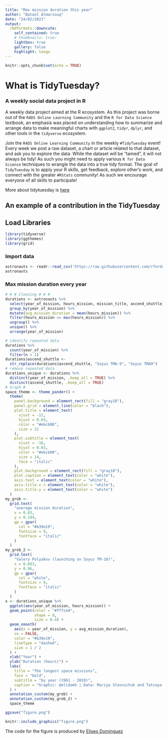 ```yaml
---
title: "Max mission duration this year"
author: "Batool Almarzouq"
date: "24/02/2021"
output: 
  rmdformats::downcute:
    self_contained: true
    # thumbnails: true: 
    lightbox: true
    gallery: false
    highlight: tango
---
```


```r
knitr::opts_chunk$set(echo = TRUE)
```


# What is TidyTuesday?
### A weekly social data project in R

A weekly data project aimed at the R ecosystem. As this project was borne out of the `R4DS Online Learning Community` and the `R for Data Science` textbook, an emphasis was placed on understanding how to summarize and arrange data to make meaningful charts with `ggplot2`, `tidyr`, `dplyr`, and other tools in the `tidyverse` ecosystem.

Join the `R4DS Online Learning Community` in the weekly `#TidyTuesday` event! Every week we post a raw dataset, a chart or article related to that dataset, and ask you to explore the data. While the dataset will be “tamed”, it will not always be tidy! As such you might need to apply various `R for Data Science` techniques to wrangle the data into a true tidy format. The goal of `TidyTuesday` is to apply your R skills, get feedback, explore other’s work, and connect with the greater `#RStats` community! As such we encourage everyone of all skills to participate! 

More about tidytuesday is [here](https://twitter.com/hashtag/TidyTuesday?src=hashtag_click)

## An example of a contribution in the TidyTuesday

## Load Libraries
```r
library(tidyverse)
library(ggthemes)
library(grid)
```


### Import data
```r
astronauts <- readr::read_csv('https://raw.githubusercontent.com/rfordatascience/tidytuesday/master/data/2020/2020-07-14/astronauts.csv')
astronauts
```

### Max mission duration every year


```r
# # # Cleaning # # #
durations <- astronauts %>%
  select(year_of_mission, hours_mission, mission_title, ascend_shuttle) %>%
  group_by(year_of_mission) %>%
  mutate(avg_mission_duration = mean(hours_mission)) %>%
  filter(hours_mission == max(hours_mission)) %>%
  ungroup() %>%
  unique() %>%
  arrange(year_of_mission)

# identify repeated data
durations %>%
  count(year_of_mission) %>%
  filter(n > 1)
durations$ascend_shuttle <-
  str_replace(durations$ascend_shuttle, "Soyuz TMA-9", "Soyuz TMA9")
# remove repeated data
durations_unique <- durations %>%
  distinct(year_of_mission, .keep_all = TRUE) %>%
  distinct(ascend_shuttle, .keep_all = TRUE)
# Graph #
space_theme <- theme_pander() +
  theme(
    panel.background = element_rect(fill = "gray10"),
    panel.grid = element_line(color = "black"),
    plot.title = element_text(
      vjust = -11,
      hjust = 0.03,
      color = "#ebcb00",
      size = 22
    ),
    plot.subtitle = element_text(
      vjust = -18,
      hjust = 0.03,
      color = "#ebcb00",
      size = 14,
      face = "italic"
    ),
    plot.background = element_rect(fill = "gray10"),
    plot.caption = element_text(color = "white"),
    axis.text = element_text(color = "white"),
    axis.title.x = element_text(color = "white"),
    axis.title.y = element_text(color = "white")
  )
my_grob <-
  grid.text(
    "average mission duration",
    x = 0.83,
    y = 0.194,
    gp = gpar(
      col = "#b39e19",
      fontsize = 9,
      fontface = "italic"
    )
  )
my_grob_2 <-
  grid.text(
    "Valery Polyakov (launching on Soyuz TM-18)",
    x = 0.683,
    y = 0.96,
    gp = gpar(
      col = "white",
      fontsize = 9,
      fontface = "italic"
    )
  )
x <- durations_unique %>%
  ggplot(aes(year_of_mission, hours_mission)) +
  geom_point(color = "#fffce8",
             shape = 8,
             size = 0.4) +
  geom_smooth(
    aes(x = year_of_mission, y = avg_mission_duration),
    se = FALSE,
    color = "#b39e19",
    linetype = "dashed",
    size = 1 / 2
  ) +
  xlab("Year") +
  ylab("Duration (hours)") +
  labs(
    title = "The longest space missions",
    face = "bold",
    subtitle = "by year (1961 - 2019)",
    caption = "Graphic: @elidom5 | Data: Mariya Stavnichuk and Tatsuya Corlett"
  ) +
  annotation_custom(my_grob) +
  annotation_custom(my_grob_2) +
  space_theme

ggsave("figure.png")

```


```r
knitr::include_graphics("figure.png")
```

The code for the figure is produced by [Eliseo Domínguez](https://github.com/elidom/my_TidyTues/blob/master/TidyTues_29_Astro.Rmd)
